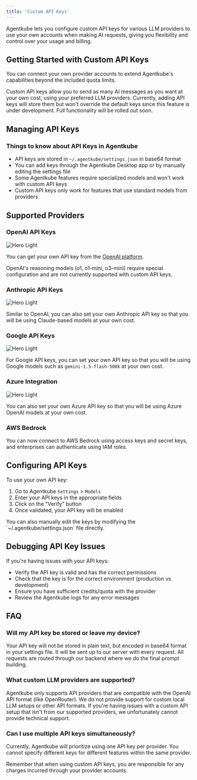 ```yaml
---
title: 'Custom API Keys'
---
```


Agentkube lets you configure custom API keys for various LLM providers to use your own accounts when making AI requests, giving you flexibility and control over your usage and billing.

## Getting Started with Custom API Keys

You can connect your own provider accounts to extend Agentkube's capabilities beyond the included quota limits.

<Tip>
Custom API keys allow you to send as many AI messages as you want at your own cost, using your preferred LLM providers.
</Tip>

<Warning>
Currently, adding API keys will store them but won't override the default keys since this feature is under development. Full functionality will be rolled out soon.
</Warning>

## Managing API Keys

### Things to know about API Keys in Agentkube

- API keys are stored in `~/.agentkube/settings.json` in base64 format
- You can add keys through the Agentkube Desktop app or by manually editing the settings file
- Some Agentkube features require specialized models and won't work with custom API keys
- Custom API keys only work for features that use standard models from providers

## Supported Providers

### OpenAI API Keys

<img
  src="/images/configuration/openai-config.png"
  alt="Hero Light"
/>

You can get your own API key from the [OpenAI platform](https://platform.openai.com/).

<Note>
OpenAI's reasoning models (o1, o1-mini, o3-mini) require special configuration and are not currently supported with custom API keys.
</Note>

### Anthropic API Keys

<img
  src="/images/configuration/anthropic-config.png"
  alt="Hero Light"
/>

Similar to OpenAI, you can also set your own Anthropic API key so that you will be using Claude-based models at your own cost.

### Google API Keys

<img
  src="/images/configuration/google-api-config.png"
  alt="Hero Light"
/>

For Google API keys, you can set your own API key so that you will be using Google models such as `gemini-1.5-flash-500k` at your own cost.

### Azure Integration

<img
  src="/images/configuration/azure-config.png"
  alt="Hero Light"
/>

You can also set your own Azure API key so that you will be using Azure OpenAI models at your own cost.

### AWS Bedrock

You can now connect to AWS Bedrock using access keys and secret keys, and enterprises can authenticate using IAM roles.

## Configuring API Keys

To use your own API key:
1. Go to Agentkube `Settings` > `Models` 
2. Enter your API keys in the appropriate fields
3. Click on the "Verify" button
4. Once validated, your API key will be enabled

<Tip>
You can also manually edit the keys by modifying the `~/.agentkube/settings.json` file directly.
</Tip>

## Debugging API Key Issues

If you're having issues with your API keys:

- Verify the API key is valid and has the correct permissions
- Check that the key is for the correct environment (production vs development)
- Ensure you have sufficient credits/quota with the provider
- Review the Agentkube logs for any error messages

## FAQ

### Will my API key be stored or leave my device?

Your API key will not be stored in plain text, but encoded in base64 format in your settings file. It will be sent up to our server with every request. All requests are routed through our backend where we do the final prompt building.

### What custom LLM providers are supported?

Agentkube only supports API providers that are compatible with the OpenAI API format (like OpenRouter). We do not provide support for custom local LLM setups or other API formats. If you're having issues with a custom API setup that isn't from our supported providers, we unfortunately cannot provide technical support.

### Can I use multiple API keys simultaneously?

Currently, Agentkube will prioritize using one API key per provider. You cannot specify different keys for different features within the same provider.

<Warning>
Remember that when using custom API keys, you are responsible for any charges incurred through your provider accounts.
</Warning>
